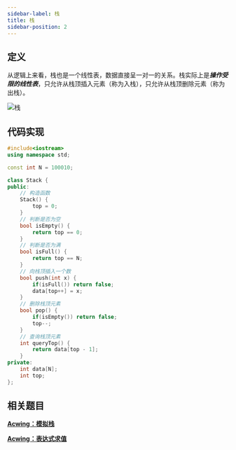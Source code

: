 ```yaml
---
sidebar-label: 栈
title: 栈
sidebar-position: 2
---
```


## 定义
从逻辑上来看，栈也是一个线性表，数据直接呈一对一的关系。栈实际上是***操作受限的线性表***，只允许从栈顶插入元素（称为入栈），只允许从栈顶删除元素（称为出栈）。

![栈](https://bear-img-1319754387.cos.ap-guangzhou.myqcloud.com/website/data%20structure/stack.png)

## 代码实现
```cpp
#include<iostream>
using namespace std;

const int N = 100010;

class Stack {
public:
    // 构造函数
    Stack() {
        top = 0;
    }
    // 判断是否为空
    bool isEmpty() {
        return top == 0;
    }
    // 判断是否为满
    bool isFull() {
        return top == N;
    }
    // 向栈顶插入一个数
    bool push(int x) {
        if(isFull()) return false;
        data[top++] = x;
    }
    // 删除栈顶元素
    bool pop() {
        if(isEmpty()) return false;
        top--;
    }
    // 查询栈顶元素
    int queryTop() {
        return data[top - 1];
    }
private:
    int data[N];
    int top;
};

```

## 相关题目

[**Acwing：模拟栈**](https://www.acwing.com/activity/content/problem/content/865/)

[**Acwing：表达式求值**](https://www.acwing.com/activity/content/problem/content/3648/)
